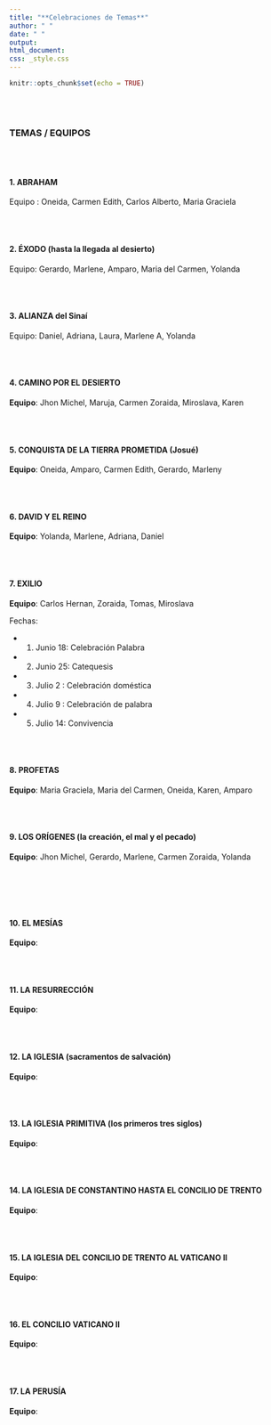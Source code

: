 ```yaml
---
title: "**Celebraciones de Temas**"
author: " "
date: " "
output: 
html_document:
css: _style.css
---
```



```r
knitr::opts_chunk$set(echo = TRUE)
```

</br></br>

###  **TEMAS / EQUIPOS**

</br></br>

#### **1. ABRAHAM**

Equipo : Oneida, Carmen Edith, Carlos Alberto, Maria Graciela

</br></br>

#### **2. ÉXODO (hasta la llegada al desierto)**

Equipo: Gerardo, Marlene, Amparo, Maria del Carmen, Yolanda

</br></br>


#### **3. ALIANZA del Sinaí**

Equipo: Daniel, Adriana, Laura, Marlene A, Yolanda

</br></br>

#### **4. CAMINO POR EL DESIERTO**

**Equipo**: Jhon Michel, Maruja, Carmen Zoraida, Miroslava, Karen

</br></br>

#### **5. CONQUISTA DE LA TIERRA PROMETIDA (Josué)**

**Equipo**: Oneida, Amparo, Carmen Edith, Gerardo, Marleny

</br></br>


#### **6. DAVID Y EL REINO**

**Equipo**: Yolanda, Marlene, Adriana, Daniel

</br></br>


#### **7. EXILIO**

**Equipo**: Carlos Hernan, Zoraida, Tomas, Miroslava

Fechas:

* 1. Junio 18: Celebración Palabra
* 2. Junio 25: Catequesis
* 3. Julio 2 : Celebración doméstica
* 4. Julio 9 : Celebración de palabra
* 5. Julio 14: Convivencia 

</br></br>


#### **8. PROFETAS**

**Equipo**: Maria Graciela, Maria del Carmen, Oneida, Karen, Amparo

</br></br>


#### **9. LOS ORÍGENES (la creación, el mal y el pecado)**

**Equipo**: Jhon Michel, Gerardo, Marlene, Carmen Zoraida, Yolanda

</br></br></br></br>

#### **10. EL MESÍAS**

**Equipo**:

</br></br>



#### **11. LA RESURRECCIÓN**

**Equipo**:

</br></br>

#### **12. LA IGLESIA (sacramentos de salvación)**

**Equipo**:

</br></br>

#### **13. LA IGLESIA PRIMITIVA (los primeros tres siglos)**

**Equipo**:

</br></br>

#### **14. LA IGLESIA DE CONSTANTINO HASTA EL CONCILIO DE TRENTO**


**Equipo**:

</br></br>


#### **15. LA IGLESIA DEL CONCILIO DE TRENTO AL VATICANO II**

**Equipo**:

</br></br>


#### **16. EL CONCILIO VATICANO II**

**Equipo**:

</br></br>


#### **17. LA PERUSÍA**

**Equipo**:

</br></br>
